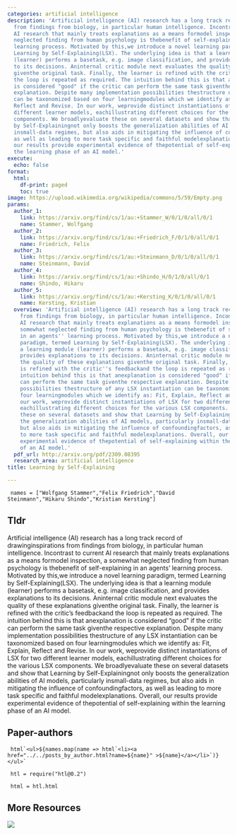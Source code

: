 ```yaml
---
categories: artificial intelligence
description: 'Artificial intelligence (AI) research has a long track record of drawinginspirations
  from findings from biology, in particular human intelligence. Incontrast to current
  AI research that mainly treats explanations as a means formodel inspection, a somewhat
  neglected finding from human psychology is thebenefit of self-explaining in an agents''
  learning process. Motivated by this,we introduce a novel learning paradigm, termed
  Learning by Self-Explaining(LSX). The underlying idea is that a learning module
  (learner) performs a basetask, e.g. image classification, and provides explanations
  to its decisions. Aninternal critic module next evaluates the quality of these explanations
  giventhe original task. Finally, the learner is refined with the critic''s feedbackand
  the loop is repeated as required. The intuition behind this is that anexplanation
  is considered "good" if the critic can perform the same task giventhe respective
  explanation. Despite many implementation possibilities thestructure of any LSX instantiation
  can be taxonomized based on four learningmodules which we identify as: Fit, Explain,
  Reflect and Revise. In our work, weprovide distinct instantiations of LSX for two
  different learner models, eachillustrating different choices for the various LSX
  components. We broadlyevaluate these on several datasets and show that Learning
  by Self-Explainingnot only boosts the generalization abilities of AI models, particularly
  insmall-data regimes, but also aids in mitigating the influence of confoundingfactors,
  as well as leading to more task specific and faithful modelexplanations. Overall,
  our results provide experimental evidence of thepotential of self-explaining within
  the learning phase of an AI model.'
execute:
  echo: false
format:
  html:
    df-print: paged
    toc: true
image: https://upload.wikimedia.org/wikipedia/commons/5/59/Empty.png
params:
  author_1:
    link: https://arxiv.org/find/cs/1/au:+Stammer_W/0/1/0/all/0/1
    name: Stammer, Wolfgang
  author_2:
    link: https://arxiv.org/find/cs/1/au:+Friedrich_F/0/1/0/all/0/1
    name: Friedrich, Felix
  author_3:
    link: https://arxiv.org/find/cs/1/au:+Steinmann_D/0/1/0/all/0/1
    name: Steinmann, David
  author_4:
    link: https://arxiv.org/find/cs/1/au:+Shindo_H/0/1/0/all/0/1
    name: Shindo, Hikaru
  author_5:
    link: https://arxiv.org/find/cs/1/au:+Kersting_K/0/1/0/all/0/1
    name: Kersting, Kristian
  overview: 'Artificial intelligence (AI) research has a long track record of drawinginspirations
    from findings from biology, in particular human intelligence. Incontrast to current
    AI research that mainly treats explanations as a means formodel inspection, a
    somewhat neglected finding from human psychology is thebenefit of self-explaining
    in an agents'' learning process. Motivated by this,we introduce a novel learning
    paradigm, termed Learning by Self-Explaining(LSX). The underlying idea is that
    a learning module (learner) performs a basetask, e.g. image classification, and
    provides explanations to its decisions. Aninternal critic module next evaluates
    the quality of these explanations giventhe original task. Finally, the learner
    is refined with the critic''s feedbackand the loop is repeated as required. The
    intuition behind this is that anexplanation is considered "good" if the critic
    can perform the same task giventhe respective explanation. Despite many implementation
    possibilities thestructure of any LSX instantiation can be taxonomized based on
    four learningmodules which we identify as: Fit, Explain, Reflect and Revise. In
    our work, weprovide distinct instantiations of LSX for two different learner models,
    eachillustrating different choices for the various LSX components. We broadlyevaluate
    these on several datasets and show that Learning by Self-Explainingnot only boosts
    the generalization abilities of AI models, particularly insmall-data regimes,
    but also aids in mitigating the influence of confoundingfactors, as well as leading
    to more task specific and faithful modelexplanations. Overall, our results provide
    experimental evidence of thepotential of self-explaining within the learning phase
    of an AI model.'
  pdf_url: http://arxiv.org/pdf/2309.08395
  research_area: artificial intelligence
title: Learning by Self-Explaining

---
```

```ojs

 names = ["Wolfgang Stammer","Felix Friedrich","David Steinmann","Hikaru Shindo","Kristian Kersting"] 

``` 

## Tldr 
Artificial intelligence (AI) research has a long track record of drawinginspirations from findings from biology, in particular human intelligence. Incontrast to current AI research that mainly treats explanations as a means formodel inspection, a somewhat neglected finding from human psychology is thebenefit of self-explaining in an agents' learning process. Motivated by this,we introduce a novel learning paradigm, termed Learning by Self-Explaining(LSX). The underlying idea is that a learning module (learner) performs a basetask, e.g. image classification, and provides explanations to its decisions. Aninternal critic module next evaluates the quality of these explanations giventhe original task. Finally, the learner is refined with the critic's feedbackand the loop is repeated as required. The intuition behind this is that anexplanation is considered "good" if the critic can perform the same task giventhe respective explanation. Despite many implementation possibilities thestructure of any LSX instantiation can be taxonomized based on four learningmodules which we identify as: Fit, Explain, Reflect and Revise. In our work, weprovide distinct instantiations of LSX for two different learner models, eachillustrating different choices for the various LSX components. We broadlyevaluate these on several datasets and show that Learning by Self-Explainingnot only boosts the generalization abilities of AI models, particularly insmall-data regimes, but also aids in mitigating the influence of confoundingfactors, as well as leading to more task specific and faithful modelexplanations. Overall, our results provide experimental evidence of thepotential of self-explaining within the learning phase of an AI model.

## Paper-authors

```ojs

 html`<ul>${names.map(name => html`<li><a href="../../posts_by_author.html?name=${name}" >${name}</a></li>`)}</ul>` 

``` 

```ojs

 htl = require("htl@0.2") 

``` 

```ojs

 html = htl.html 

``` 

## More Resources
[![](https://img.shields.io/badge/PDF-green?style=flat)]({{< meta params.pdf_url >}})
